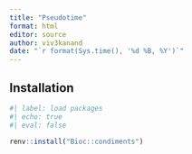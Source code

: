 ```yaml
---
title: "Pseudotime"
format: html
editor: source
author: viv3kanand
date: "`r format(Sys.time(), '%d %B, %Y')`"
---
```



## Installation

```r
#| label: load packages
#| echo: true
#| eval: false

renv::install("Bioc::condiments")
```




